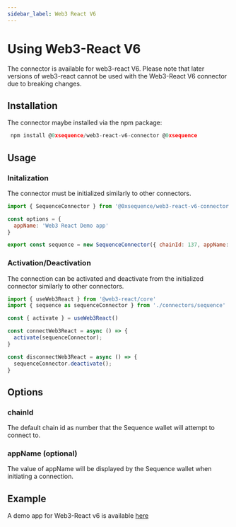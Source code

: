 ```yaml
---
sidebar_label: Web3 React V6
---
```


# Using Web3-React V6

The connector is available for web3-react V6. Please note that later versions of web3-react cannot be used with the Web3-React V6 connector due to breaking changes.

## Installation

The connector maybe installed via the npm package:

```js
 npm install @0xsequence/web3-react-v6-connector @0xsequence
```

## Usage

### Initalization
The connector must be initialized similarly to other connectors.

```js
import { SequenceConnector } from '@0xsequence/web3-react-v6-connector'

const options = {
  appName: 'Web3 React Demo app'
}

export const sequence = new SequenceConnector({ chainId: 137, appName: options.appName  })
```

### Activation/Deactivation
The connection can be activated and deactivate from the initialized connector similarly to other connectors.

```js
import { useWeb3React } from '@web3-react/core'
import { sequence as sequenceConnector } from './connectors/sequence'

const { activate } = useWeb3React()

const connectWeb3React = async () => {
  activate(sequenceConnector);
}

const disconnectWeb3React = async () => {
  sequenceConnector.deactivate();
}
```

## Options
### chainId
The default chain id as number that the Sequence wallet will attempt to connect to.

### appName (optional)
The value of appName will be displayed by the Sequence wallet when initiating a connection.

## Example

A demo app for Web3-React v6 is available [here](https://github.com/0xsequence/demo-dapp-web3-react/tree/v6)
